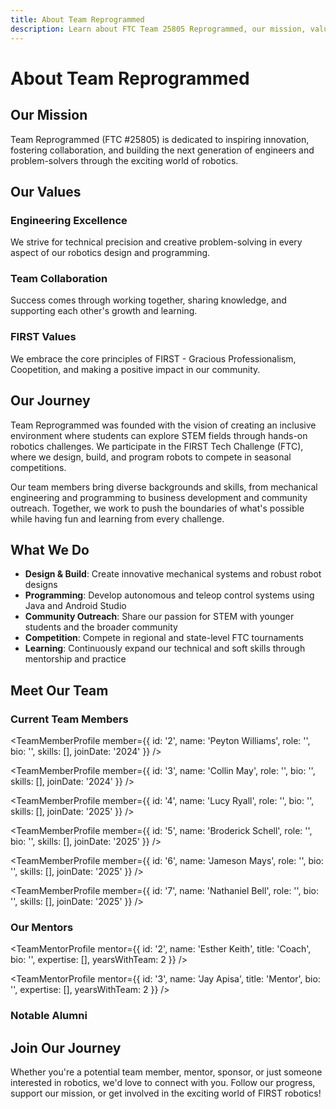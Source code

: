 ```yaml
---
title: About Team Reprogrammed
description: Learn about FTC Team 25805 Reprogrammed, our mission, values, and journey in robotics.
---
```



# About Team Reprogrammed

## Our Mission

Team Reprogrammed (FTC #25805) is dedicated to inspiring innovation, fostering collaboration, and building the next generation of engineers and problem-solvers through the exciting world of robotics.

## Our Values

### Engineering Excellence
We strive for technical precision and creative problem-solving in every aspect of our robotics design and programming.

### Team Collaboration
Success comes through working together, sharing knowledge, and supporting each other's growth and learning.

### FIRST Values
We embrace the core principles of FIRST - Gracious Professionalism, Coopetition, and making a positive impact in our community.

## Our Journey

Team Reprogrammed was founded with the vision of creating an inclusive environment where students can explore STEM fields through hands-on robotics challenges. We participate in the FIRST Tech Challenge (FTC), where we design, build, and program robots to compete in seasonal competitions.

Our team members bring diverse backgrounds and skills, from mechanical engineering and programming to business development and community outreach. Together, we work to push the boundaries of what's possible while having fun and learning from every challenge.

## What We Do

- **Design & Build**: Create innovative mechanical systems and robust robot designs
- **Programming**: Develop autonomous and teleop control systems using Java and Android Studio
- **Community Outreach**: Share our passion for STEM with younger students and the broader community
- **Competition**: Compete in regional and state-level FTC tournaments
- **Learning**: Continuously expand our technical and soft skills through mentorship and practice

## Meet Our Team

### Current Team Members

<div style={{
  display: 'grid',
  gridTemplateColumns: 'repeat(auto-fit, minmax(300px, 1fr))',
  gap: '1.5rem',
  margin: '2rem 0'
}}>
  <TeamMemberProfile member={{
    id: '1',
    name: 'Grace Keith',
    role: '',
    bio: '',
    skills: [],
    joinDate: '2024'
  }} />

  <TeamMemberProfile member={{
    id: '2',
    name: 'Peyton Williams',
    role: '',
    bio: '',
    skills: [],
    joinDate: '2024'
  }} />

  <TeamMemberProfile member={{
    id: '3',
    name: 'Collin May',
    role: '',
    bio: '',
    skills: [],
    joinDate: '2024'
  }} />

  <TeamMemberProfile member={{
    id: '4',
    name: 'Lucy Ryall',
    role: '',
    bio: '',
    skills: [],
    joinDate: '2025'
  }} />

  <TeamMemberProfile member={{
    id: '5',
    name: 'Broderick Schell',
    role: '',
    bio: '',
    skills: [],
    joinDate: '2025'
  }} />

  <TeamMemberProfile member={{
    id: '6',
    name: 'Jameson Mays',
    role: '',
    bio: '',
    skills: [],
    joinDate: '2025'
  }} />

  <TeamMemberProfile member={{
    id: '7',
    name: 'Nathaniel Bell',
    role: '',
    bio: '',
    skills: [],
    joinDate: '2025'
  }} />
</div>

### Our Mentors

<div style={{
  display: 'grid',
  gridTemplateColumns: 'repeat(auto-fit, minmax(320px, 1fr))',
  gap: '1.5rem',
  margin: '2rem 0'
}}>
  <TeamMentorProfile mentor={{
    id: '1',
    name: 'Brian Ryall',
    title: 'Coach',
    bio: '',
    expertise: [],
    yearsWithTeam: 1
  }} />

  <TeamMentorProfile mentor={{
    id: '2',
    name: 'Esther Keith',
    title: 'Coach',
    bio: '',
    expertise: [],
    yearsWithTeam: 2
  }} />

  <TeamMentorProfile mentor={{
    id: '3',
    name: 'Jay Apisa',
    title: 'Mentor',
    bio: '',
    expertise: [],
    yearsWithTeam: 2
  }} />
</div>

### Notable Alumni

<div style={{
  display: 'grid',
  gridTemplateColumns: 'repeat(auto-fit, minmax(300px, 1fr))',
  gap: '1.5rem',
  margin: '2rem 0'
}}>
</div>

## Join Our Journey

Whether you're a potential team member, mentor, sponsor, or just someone interested in robotics, we'd love to connect with you. Follow our progress, support our mission, or get involved in the exciting world of FIRST robotics!

